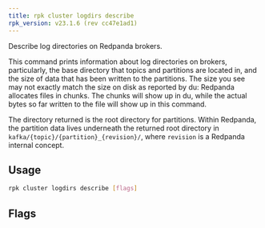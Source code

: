 ```yaml
---
title: rpk cluster logdirs describe
rpk_version: v23.1.6 (rev cc47e1ad1)
---
```


<head>
  <meta name="title" content="rpk cluster logdirs describe | Redpanda Docs" />
  <meta name="description" content="rpk cluster logdirs describe" />
  <link rel="canonical" href="https://docs.redpanda.com/docs/reference/rpk/rpk-cluster/rpk-cluster-logdirs-describe/" />
</head>

Describe log directories on Redpanda brokers.

This command prints information about log directories on brokers, particularly,
the base directory that topics and partitions are located in, and the size of
data that has been written to the partitions. The size you see may not exactly
match the size on disk as reported by du: Redpanda allocates files in chunks.
The chunks will show up in du, while the actual bytes so far written to the
file will show up in this command.

The directory returned is the root directory for partitions. Within Redpanda,
the partition data lives underneath the returned root directory in `kafka/{topic}/{partition}_{revision}/`, where `revision` is a Redpanda internal concept.

## Usage

```bash
rpk cluster logdirs describe [flags]
```

## Flags

<!--
[cols=",,",]
|===
|*Value* |*Type* |*Description*

|--aggregate-into |string |If non-empty, what column to aggregate into
starting from the partition column (broker, dir, topic).

|-b, --broker |int32 |If non-negative, the specific broker to describe
(default -1).

|-h, --help |- |Help for describe.

|-H, --human-readable |- |Print the logdirs size in a human-readable
form.

|--sort-by-size |- |If true, sort by size.

|--topics |strings |Specific topics to describe.

|--config |string |Redpanda or rpk config file; default search paths are
~/.config/rpk/rpk.yaml, $PWD, and /etc/redpanda/`redpanda.yaml`.

|-X, --config-opt |stringArray |Override rpk configuration settings; '-X
help' for detail or '-X list' for terser detail.

|--profile |string |rpk profile to use.

|-v, --verbose |- |Enable verbose logging.
|===

-->
